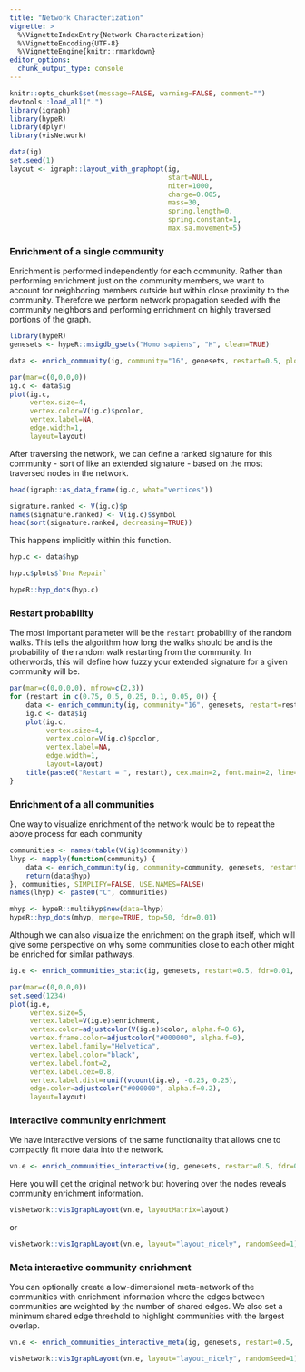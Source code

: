 ```yaml
---
title: "Network Characterization"
vignette: >
  %\VignetteIndexEntry{Network Characterization}
  %\VignetteEncoding{UTF-8}
  %\VignetteEngine{knitr::rmarkdown}
editor_options: 
  chunk_output_type: console
---
```


```r
knitr::opts_chunk$set(message=FALSE, warning=FALSE, comment="")
devtools::load_all(".")
library(igraph)
library(hypeR)
library(dplyr)
library(visNetwork)

data(ig)
set.seed(1)
layout <- igraph::layout_with_graphopt(ig, 
                                       start=NULL, 
                                       niter=1000,
                                       charge=0.005,
                                       mass=30, 
                                       spring.length=0,
                                       spring.constant=1, 
                                       max.sa.movement=5)
```

### Enrichment of a single community

Enrichment is performed independently for each community. Rather than performing enrichment just on the community members, we want to account for neighboring members outside but within close proximity to the community. Therefore we perform network propagation seeded with the community neighbors and performing enrichment on highly traversed portions of the graph.

```r
library(hypeR)
genesets <- hypeR::msigdb_gsets("Homo sapiens", "H", clean=TRUE)
```

```r
data <- enrich_community(ig, community="16", genesets, restart=0.5, plotting=TRUE)
```

```r
par(mar=c(0,0,0,0))
ig.c <- data$ig
plot(ig.c,
     vertex.size=4,
     vertex.color=V(ig.c)$pcolor,
     vertex.label=NA,
     edge.width=1,
     layout=layout)
```

After traversing the network, we can define a ranked signature for this community - sort of like an extended signature - based on the most traversed nodes in the network.

```r
head(igraph::as_data_frame(ig.c, what="vertices"))
```

```r
signature.ranked <- V(ig.c)$p
names(signature.ranked) <- V(ig.c)$symbol
head(sort(signature.ranked, decreasing=TRUE))
```

This happens implicitly within this function.

```r
hyp.c <- data$hyp
```

```r
hyp.c$plots$`Dna Repair`
```

```r
hypeR::hyp_dots(hyp.c)
```

### Restart probability

The most important parameter will be the `restart` probability of the random walks. This tells the algorithm how long the walks should be and is the probability of the random walk restarting from the community. In otherwords, this will define how fuzzy your extended signature for a given community will be.

```r
par(mar=c(0,0,0,0), mfrow=c(2,3))
for (restart in c(0.75, 0.5, 0.25, 0.1, 0.05, 0)) {
    data <- enrich_community(ig, community="16", genesets, restart=restart)
    ig.c <- data$ig
    plot(ig.c,
         vertex.size=4,
         vertex.color=V(ig.c)$pcolor,
         vertex.label=NA,
         edge.width=1,
         layout=layout)
    title(paste0("Restart = ", restart), cex.main=2, font.main=2, line=-3)
}
```

### Enrichment of a all communities

One way to visualize enrichment of the network would be to repeat the above process for each community

```r
communities <- names(table(V(ig)$community))
lhyp <- mapply(function(community) {
    data <- enrich_community(ig, community=community, genesets, restart=0.5)
    return(data$hyp)
}, communities, SIMPLIFY=FALSE, USE.NAMES=FALSE)
names(lhyp) <- paste0("C", communities)

mhyp <- hypeR::multihyp$new(data=lhyp)
hypeR::hyp_dots(mhyp, merge=TRUE, top=50, fdr=0.01)
```

Although we can also visualize the enrichment on the graph itself, which will give some perspective on why some communities close to each other might be enriched for similar pathways.

```r
ig.e <- enrich_communities_static(ig, genesets, restart=0.5, fdr=0.01, top=1)
```

```r
par(mar=c(0,0,0,0))
set.seed(1234)
plot(ig.e,
     vertex.size=5,
     vertex.label=V(ig.e)$enrichment,
     vertex.color=adjustcolor(V(ig.e)$color, alpha.f=0.6),
     vertex.frame.color=adjustcolor("#000000", alpha.f=0),
     vertex.label.family="Helvetica",
     vertex.label.color="black",
     vertex.label.font=2,
     vertex.label.cex=0.8,
     vertex.label.dist=runif(vcount(ig.e), -0.25, 0.25),
     edge.color=adjustcolor("#000000", alpha.f=0.2),
     layout=layout)
```

### Interactive community enrichment

We have interactive versions of the same functionality that allows one to compactly fit more data into the network.

```r
vn.e <- enrich_communities_interactive(ig, genesets, restart=0.5, fdr=0.25, top=3, val="fdr")
```

Here you will get the original network but hovering over the nodes reveals community enrichment information.

```r
visNetwork::visIgraphLayout(vn.e, layoutMatrix=layout)
```

or 

```r
visNetwork::visIgraphLayout(vn.e, layout="layout_nicely", randomSeed=1)
```

### Meta interactive community enrichment

You can optionally create a low-dimensional meta-network of the communities with enrichment information where the edges between communities are weighted by the number of shared edges. We also set a minimum shared edge threshold to highlight communities with the largest overlap.

```r
vn.e <- enrich_communities_interactive_meta(ig, genesets, restart=0.5, fdr=0.05, top=3, mse=3, val="fdr")
```

```r
visNetwork::visIgraphLayout(vn.e, layout="layout_nicely", randomSeed=1)
```
